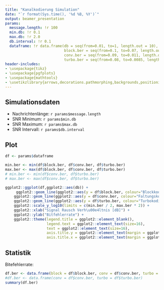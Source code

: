 ```yaml
---
title: "Kanalkodierung Simulation"
date: "`r format(Sys.time(), '%d %B, %Y')`"
output: beamer_presentation
params:
  message.length: !r 100
  min.db: !r 0.1
  max.db: !r 2.0
  db.interval: !r 0.1
  dataframe: !r data.frame(db = seq(from=0.01, to=1, length.out = 10),
                           block.ber = seq(from=0.1, to=0.07, length.out = 10),
                           conv.ber = seq(from=0.09, to=0.011, length.out = 10),
                           turbo.ber = seq(from=0.08, to=0.0085, length.out = 10))
header-includes:
- \usepackage{tikz}
- \usepackage{pgfplots}
- \usepackage{mathtools}
- \usetikzlibrary{arrows,decorations.pathmorphing,backgrounds,positioning,fit,petri,calc}
---
```


## Simulationsdaten

- Nachrichtenlänge: `r params$message.length`
- SNR Minimum: `r params$min.db`
- SNR Maximum: `r params$max.db`
- SNR Intervall: `r params$db.interval`

## Plot

```r

df <- params$dataframe

min.ber <- min(df$block.ber, df$conv.ber, df$turbo.ber)
max.ber <- max(df$block.ber, df$conv.ber, df$turbo.ber)
# min.ber <- min(df$conv.ber, df$turbo.ber)
# max.ber <- max(df$conv.ber, df$turbo.ber)

ggplot2::ggplot(df,ggplot2::aes(db)) + 
     ggplot2::geom_line(ggplot2::aes(y = df$block.ber, colour="Blockkodierung")) +
    ggplot2::geom_line(ggplot2::aes(y = df$conv.ber, colour="Faltungskodierung")) +
    ggplot2::geom_line(ggplot2::aes(y = df$turbo.ber, colour="Turbokodierung")) +
    ggplot2::scale_y_log10(limits = c(min.ber / 2, max.ber * 2)) + 
    ggplot2::xlab("Signal Rausch Verh\u00e4ltnis [dB]") + 
    ggplot2::ylab("Bitfehlerrate") +
    ggplot2::theme(legend.title = ggplot2::element_blank(), 
                   legend.text = ggplot2::element_text(size=16),
                   text = ggplot2::element_text(size=16),
                   axis.title.y = ggplot2::element_text(margin = ggplot2::margin(0,20,0,0)),
                   axis.title.x = ggplot2::element_text(margin = ggplot2::margin(20,0,0,0)))
```

## Statistik

Bitefehlerrate:

```r
df.ber <- data.frame(block = df$block.ber, conv = df$conv.ber, turbo = df$turbo.ber)
#df.ber <- data.frame(conv = df$conv.ber, turbo = df$turbo.ber)
summary(df.ber)
```
